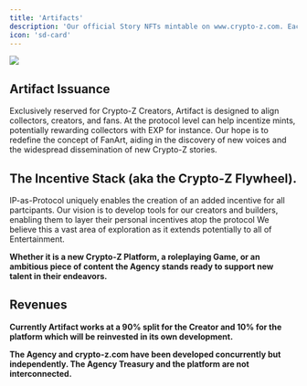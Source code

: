 ```yaml
---
title: 'Artifacts'
description: 'Our official Story NFTs mintable on www.crypto-z.com. Each original story is mintable contributing directly to support its author.'
icon: 'sd-card'
---
```

<Frame noZoom type="glass">
<img
  src="/images/artifact.png"
/>
</Frame>

## Artifact Issuance
Exclusively reserved for Crypto-Z Creators, Artifact is designed to align collectors, creators, and fans. 
At the protocol level can help incentize mints, potentially rewarding collectors with EXP for instance. 
Our hope is to redefine the concept of FanArt, aiding in the discovery of new voices and the widespread dissemination of new Crypto-Z stories.

## The Incentive Stack (aka the Crypto-Z Flywheel).
IP-as-Protocol uniquely enables the creation of an added incentive for all partcipants.
Our vision is to develop tools for our creators and builders, enabling them to layer their personal incentives atop the protocol We believe this a vast area of exploration as it extends potentially to all of Entertainment.

<b/>Whether it is a new Crypto-Z Platform, a roleplaying Game, or an ambitious piece of content the Agency stands ready to support new talent in their endeavors.

## Revenues
Currently Artifact works at a 90% split for the Creator and 10% for the platform which will be reinvested in its own development. 


<Note>The Agency and crypto-z.com have been developed concurrently but independently. The Agency Treasury and the platform are not interconnected.</Note>






